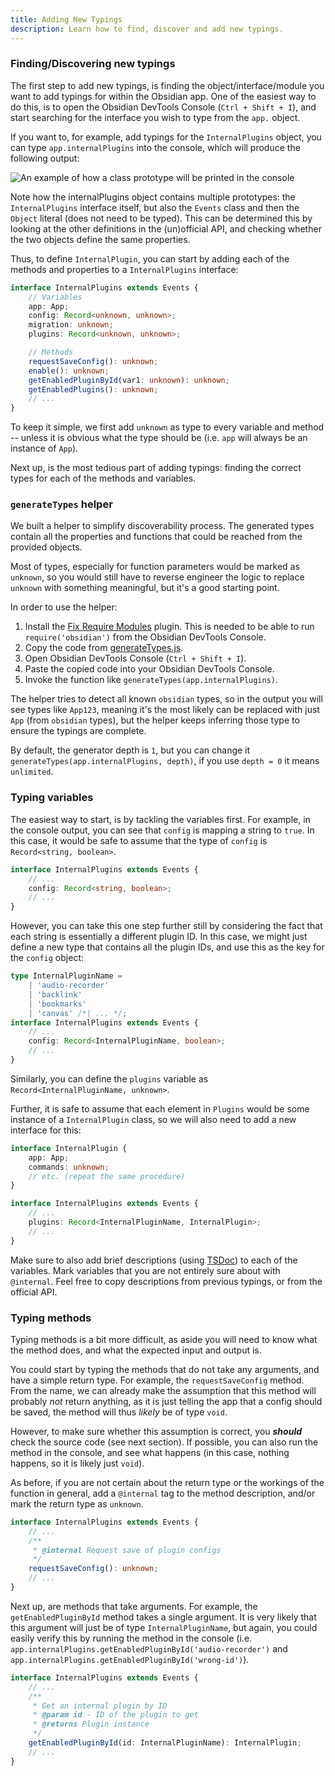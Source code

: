 ```yaml
---
title: Adding New Typings
description: Learn how to find, discover and add new typings.
---
```


### Finding/Discovering new typings

The first step to add new typings, is finding the object/interface/module you want to add typings for within the Obsidian app.
One of the easiest way to do this, is to open the Obsidian DevTools Console (`Ctrl + Shift + I`), and start searching for the interface you wish to
type from the `app.` object.

If you want to, for example, add typings for the `InternalPlugins` object, you can type `app.internalPlugins` into the console,
which will produce the following output:

![An example of how a class prototype will be printed in the console](../../../assets/prototype-reference.png)

Note how the internalPlugins object contains multiple prototypes: the `InternalPlugins` interface itself, but also
the `Events` class and then the `Object` literal (does not need to be typed). This can be determined this by looking at the other definitions in the (un)official API,
and checking whether the two objects define the same properties.

Thus, to define `InternalPlugin`, you can start by adding each of the methods and properties to a `InternalPlugins` interface:

```ts
interface InternalPlugins extends Events {
    // Variables
    app: App;
    config: Record<unknown, unknown>;
    migration: unknown;
    plugins: Record<unknown, unknown>;

    // Methods
    requestSaveConfig(): unknown;
    enable(): unknown;
    getEnabledPluginById(var1: unknown): unknown;
    getEnabledPlugins(): unknown;
    // ...
}
```

To keep it simple, we first add `unknown` as type to every variable and method -- unless it is obvious what the type should be
(i.e. `app` will always be an instance of `App`).

Next up, is the most tedious part of adding typings: finding the correct types for each of the methods and variables.

### `generateTypes` helper

We built a helper to simplify discoverability process. The generated types contain all the properties and functions that could be reached from the provided objects.

Most of types, especially for function parameters would be marked as `unknown`, so you would still have to reverse engineer the logic to replace `unknown` with something meaningful, but it's a good starting point.

In order to use the helper:

1. Install the [Fix Require Modules](https://obsidian.md/plugins?id=fix-require-modules) plugin. This is needed to be able to run `require('obsidian')` from the Obsidian DevTools Console.
2. Copy the code from [generateTypes.js](https://github.com/Fevol/obsidian-typings/blob/main/tools/generateTypes.js).
3. Open Obsidian DevTools Console (`Ctrl + Shift + I`).
4. Paste the copied code into your Obsidian DevTools Console.
5. Invoke the function like `generateTypes(app.internalPlugins)`.

The helper tries to detect all known `obsidian` types, so in the output you will see types like `App123`, meaning it's the most likely can be replaced with just `App` (from `obsidian` types), but the helper keeps inferring those type to ensure the typings are complete.

By default, the generator depth is `1`, but you can change it `generateTypes(app.internalPlugins, depth)`, if you use `depth = 0` it means `unlimited`.

### Typing variables

The easiest way to start, is by tackling the variables first. For example, in the console output, you can see that `config`
is mapping a string to `true`. In this case, it would be safe to assume that the type of `config` is `Record<string, boolean>`.

```ts
interface InternalPlugins extends Events {
    // ...
    config: Record<string, boolean>;
    // ...
}
```

However, you can take this one step further still by considering the fact that each string is essentially a different plugin ID.
In this case, we might just define a new type that contains all the plugin IDs, and use this as the key for the `config` object:

```ts
type InternalPluginName =
    | 'audio-recorder'
    | 'backlink'
    | 'bookmarks'
    | 'canvas' /*| ... */;
interface InternalPlugins extends Events {
    // ...
    config: Record<InternalPluginName, boolean>;
    // ...
}
```

Similarly, you can define the `plugins` variable as `Record<InternalPluginName, unknown>`.

Further, it is safe to assume that each element in `Plugins` would be some instance of a `InternalPlugin` class, so we
will also need to add a new interface for this:

```ts
interface InternalPlugin {
    app: App;
    commands: unknown;
    // etc. (repeat the same procedure)
}

interface InternalPlugins extends Events {
    // ...
    plugins: Record<InternalPluginName, InternalPlugin>;
    // ...
}
```

Make sure to also add brief descriptions (using [TSDoc](https://tsdoc.org/)) to each of the variables. Mark variables that you are not entirely sure about with `@internal`.
Feel free to copy descriptions from previous typings, or from the official API.

### Typing methods

Typing methods is a bit more difficult, as aside you will need to know what the method does, and what the expected input and output is.

You could start by typing the methods that do not take any arguments, and have a simple return type. For example, the `requestSaveConfig` method.
From the name, we can already make the assumption that this method will probably _not_ return anything, as it is just telling
the app that a config should be saved, the method will thus _likely_ be of type `void`.

However, to make sure whether this assumption is correct, you _**should**_ check the source code (see next section).
If possible, you can also run the method in the console, and see what happens (in this case, nothing happens, so it is likely just `void`).

As before, if you are not certain about the return type or the workings of the function in general,
add a `@internal` tag to the method description, and/or mark the return type as `unknown`.

```ts
interface InternalPlugins extends Events {
    // ...
    /**
     * @internal Request save of plugin configs
     */
    requestSaveConfig(): unknown;
    // ...
}
```

Next up, are methods that take arguments. For example, the `getEnabledPluginById` method takes a single argument.
It is very likely that this argument will just be of type `InternalPluginName`, but again, you could easily verify this by
running the method in the console (i.e. `app.internalPlugins.getEnabledPluginById('audio-recorder')` and `app.internalPlugins.getEnabledPluginById('wrong-id')`).

```ts
interface InternalPlugins extends Events {
    // ...
    /**
     * Get an internal plugin by ID
     * @param id - ID of the plugin to get
     * @returns Plugin instance
     */
    getEnabledPluginById(id: InternalPluginName): InternalPlugin;
    // ...
}
```
